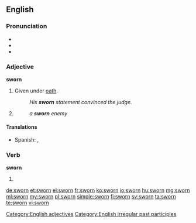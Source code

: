 ==English==

===Pronunciation===
* {{IPA|/ˈswoɻn/}}
* {{audio|En-us-sworn.ogg|Audio (US)}}
* {{rhymes|ɔː(r)n}}

===Adjective===
'''sworn'''

# Given under [[oath]].
#: ''His '''sworn''' statement convinced the judge.''
# {{rfdef|lang=en}}
#: ''a '''sworn''' enemy''

====Translations====
{{trans-top|Given under oath}}
* Spanish: {{t+|es|jurado}}, {{t|es|jurada}}
{{trans-mid}}
{{trans-bottom}}

===Verb===
'''sworn'''

# {{past participle of|swear|lang=en}}

[[Category:English adjectives]]
[[Category:English irregular past participles]]

[[de:sworn]]
[[et:sworn]]
[[el:sworn]]
[[fr:sworn]]
[[ko:sworn]]
[[io:sworn]]
[[hu:sworn]]
[[mg:sworn]]
[[ml:sworn]]
[[my:sworn]]
[[pl:sworn]]
[[simple:sworn]]
[[fi:sworn]]
[[sv:sworn]]
[[ta:sworn]]
[[te:sworn]]
[[vi:sworn]]